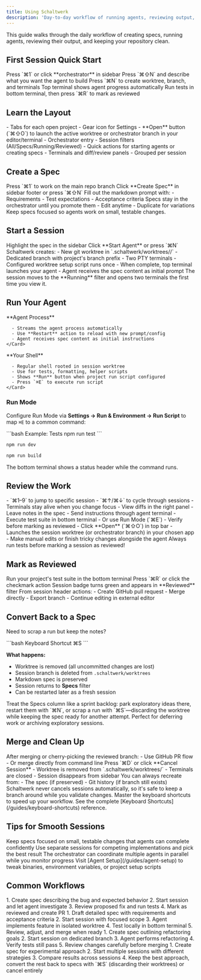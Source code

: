 ```yaml
---
title: Using Schaltwerk
description: 'Day-to-day workflow of running agents, reviewing output, and managing sessions'
---
```


This guide walks through the daily workflow of creating specs, running agents, reviewing their output, and keeping your repository clean.

## First Session Quick Start

<Steps>
  <Step title="Open orchestrator">
    Press `⌘1` or click **orchestrator** in sidebar
  </Step>

  <Step title="Create spec">
    Press `⌘⇧N` and describe what you want the agent to build
  </Step>

  <Step title="Start session">
    Press `⌘N` to create worktree, branch, and terminals
  </Step>

  <Step title="Monitor agent">
    Top terminal shows agent progress automatically
  </Step>

  <Step title="Test and review">
    Run tests in bottom terminal, then press `⌘R` to mark as reviewed
  </Step>
</Steps>

## Learn the Layout

<CardGroup cols={3}>
  <Card title="Top Bar" icon="bars">
    - Tabs for each open project
    - Gear icon for Settings
    - **Open** button (`⌘⇧O`) to launch the active worktree or orchestrator branch in your editor/terminal
  </Card>

  <Card title="Sidebar" icon="sidebar">
    - Orchestrator entry
    - Session filters (All/Specs/Running/Reviewed)
    - Quick actions for starting agents or creating specs
  </Card>

  <Card title="Center" icon="window">
    - Terminals and diff/review panels
    - Grouped per session
  </Card>
</CardGroup>

## Create a Spec

<Steps>
  <Step title="Select orchestrator">
    Press `⌘1` to work on the main repo branch
  </Step>

  <Step title="Create new spec">
    Click **Create Spec** in sidebar footer or press `⌘⇧N`
  </Step>

  <Step title="Write requirements">
    Fill out the markdown prompt with:
    - Requirements
    - Test expectations
    - Acceptance criteria
  </Step>

  <Step title="Save for later">
    Specs stay in the orchestrator until you promote them
    - Edit anytime
    - Duplicate for variations
  </Step>
</Steps>

<Tip>
  Keep specs focused so agents work on small, testable changes.
</Tip>

## Start a Session

<Steps>
  <Step title="Select spec">
    Highlight the spec in the sidebar
  </Step>

  <Step title="Start agent">
    Click **Start Agent** or press `⌘N`
  </Step>

  <Step title="Worktree created">
    Schaltwerk creates:
    - New git worktree in `.schaltwerk/worktrees/<session-name>/`
    - Dedicated branch with project's branch prefix
    - Two PTY terminals
  </Step>

  <Step title="Setup runs">
    - Configured worktree setup script runs once
    - When complete, top terminal launches your agent
    - Agent receives the spec content as initial prompt
  </Step>
</Steps>

<Info>
  The session moves to the **Running** filter and opens two terminals the first time you view it.
</Info>

## Run Your Agent

<Tabs>
  <Tab title="Top Terminal">
    <Card icon="robot" color="#ec4899">
      **Agent Process**

      - Streams the agent process automatically
      - Use **Restart** action to reload with new prompt/config
      - Agent receives spec content as initial instructions
    </Card>
  </Tab>

  <Tab title="Bottom Terminal">
    <Card icon="terminal" color="#22c55e">
      **Your Shell**

      - Regular shell rooted in session worktree
      - Use for tests, formatting, helper scripts
      - Shows **Run** button when project run script configured
      - Press `⌘E` to execute run script
    </Card>
  </Tab>
</Tabs>

### Run Mode

Configure Run Mode via **Settings → Run & Environment → Run Script** to map `⌘E` to a common command:

<CodeGroup>
```bash Example: Tests
npm run test
```

```bash Example: Dev Server
npm run dev
```

```bash Example: Build
npm run build
```
</CodeGroup>

The bottom terminal shows a status header while the command runs.

## Review the Work

<CardGroup cols={2}>
  <Card title="Switch Sessions" icon="arrows-rotate">
    - `⌘1–9` to jump to specific session
    - `⌘↑/⌘↓` to cycle through sessions
    - Terminals stay alive when you change focus
  </Card>

  <Card title="Inspect Changes" icon="code-compare">
    - View diffs in the right panel
    - Leave notes in the spec
    - Send instructions through agent terminal
  </Card>

  <Card title="Run Tests" icon="flask">
    - Execute test suite in bottom terminal
    - Or use Run Mode (`⌘E`)
    - Verify before marking as reviewed
  </Card>

  <Card title="External Editor" icon="code">
    - Click **Open** (`⌘⇧O`) in top bar
    - Launches the session worktree (or orchestrator branch) in your chosen app
    - Make manual edits or finish tricky changes alongside the agent
  </Card>
</CardGroup>

<Warning>
  Always run tests before marking a session as reviewed!
</Warning>

## Mark as Reviewed

<Steps>
  <Step title="Verify tests pass">
    Run your project's test suite in the bottom terminal
  </Step>

  <Step title="Mark reviewed">
    Press `⌘R` or click the checkmark action
  </Step>

  <Step title="Session moves to Reviewed">
    Session badge turns green and appears in **Reviewed** filter
  </Step>

  <Step title="Choose next action">
    From session header actions:
    - Create GitHub pull request
    - Merge directly
    - Export branch
    - Continue editing in external editor
  </Step>
</Steps>

## Convert Back to a Spec

Need to scrap a run but keep the notes?

<CodeGroup>
```bash Keyboard Shortcut
⌘S
```
</CodeGroup>

**What happens:**
- Worktree is removed (all uncommitted changes are lost)
- Session branch is deleted from `.schaltwerk/worktrees`
- Markdown spec is preserved
- Session returns to **Specs** filter
- Can be restarted later as a fresh session

<Tip>
  Treat the Specs column like a sprint backlog: park exploratory ideas there, restart them with `⌘N`, or scrap a run with `⌘S`—discarding the worktree while keeping the spec ready for another attempt.
</Tip>

<Info>
  Perfect for deferring work or archiving exploratory sessions.
</Info>

## Merge and Clean Up

<Steps>
  <Step title="Merge the branch">
    After merging or cherry-picking the reviewed branch:
    - Use GitHub PR flow
    - Or merge directly from command line
  </Step>

  <Step title="Cancel session">
    Press `⌘D` or click **Cancel Session**
  </Step>

  <Step title="Cleanup happens">
    - Worktree is removed from `.schaltwerk/worktrees/`
    - Terminals are closed
    - Session disappears from sidebar
  </Step>

  <Step title="Recreate if needed">
    You can always recreate from:
    - The spec (if preserved)
    - Git history (if branch still exists)
  </Step>
</Steps>

<Check>
  Schaltwerk never cancels sessions automatically, so it's safe to keep a branch around while you validate changes.
</Check>

<Tip>
  Master the keyboard shortcuts to speed up your workflow. See the complete [Keyboard Shortcuts](/guides/keyboard-shortcuts) reference.
</Tip>

## Tips for Smooth Sessions

<CardGroup cols={2}>
  <Card title="Small Changes" icon="arrows-split-up-and-left">
    Keep specs focused on small, testable changes that agents can complete confidently
  </Card>

  <Card title="Parallel Work" icon="bars-staggered">
    Use separate sessions for competing implementations and pick the best result
  </Card>

  <Card title="Orchestrator Power" icon="tower-control">
    The orchestrator can coordinate multiple agents in parallel while you monitor progress
  </Card>

  <Card title="Iterate Settings" icon="gear">
    Visit [Agent Setup](/guides/agent-setup) to tweak binaries, environment variables, or project setup scripts
  </Card>
</CardGroup>

## Common Workflows

<Tabs>
  <Tab title="Bug Fix">
    1. Create spec describing the bug and expected behavior
    2. Start session and let agent investigate
    3. Review proposed fix and run tests
    4. Mark as reviewed and create PR
  </Tab>

  <Tab title="New Feature">
    1. Draft detailed spec with requirements and acceptance criteria
    2. Start session with focused scope
    3. Agent implements feature in isolated worktree
    4. Test locally in bottom terminal
    5. Review, adjust, and merge when ready
  </Tab>

  <Tab title="Refactoring">
    1. Create spec outlining refactoring goals
    2. Start session on dedicated branch
    3. Agent performs refactoring
    4. Verify tests still pass
    5. Review changes carefully before merging
  </Tab>

  <Tab title="Exploration">
    1. Create spec for experimental approach
    2. Start multiple sessions with different strategies
    3. Compare results across sessions
    4. Keep the best approach, convert the rest back to specs with `⌘S` (discarding their worktrees) or cancel entirely
  </Tab>
</Tabs>

